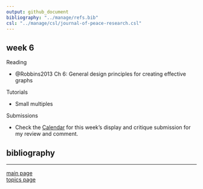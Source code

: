 ```yaml
---
output: github_document
bibliography: "../manage/refs.bib" 
csl: "../manage/csl/journal-of-peace-research.csl"
---
```


## week 6

Reading

- @Robbins2013 Ch 6: General design principles for creating effective graphs

Tutorials

- Small multiples

Submissions

- Check the [Calendar](admin-02_calendar.pdf) for this week's display and critique submission for my review and comment.


## bibliography 

<div id="refs"></div>
  
---

[main page](../README.md)<br>
[topics page](README-by-topic.md)

